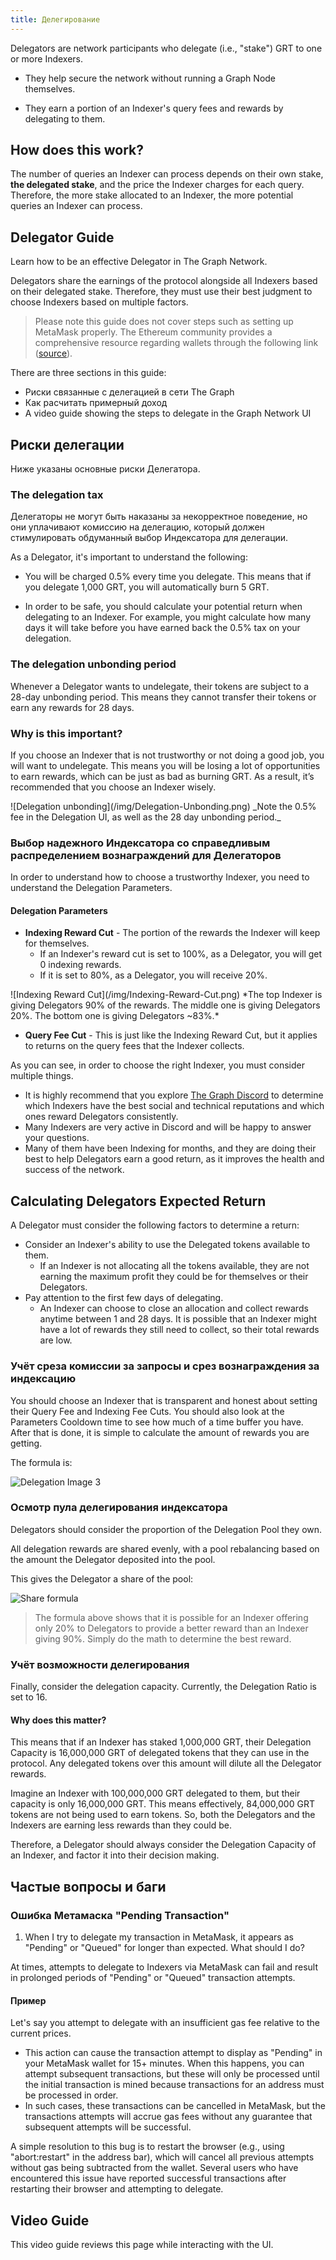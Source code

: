 ```yaml
---
title: Делегирование
---
```


Delegators are network participants who delegate (i.e., "stake") GRT to one or more Indexers.

- They help secure the network without running a Graph Node themselves.

- They earn a portion of an Indexer's query fees and rewards by delegating to them.

## How does this work?

The number of queries an Indexer can process depends on their own stake, **the delegated stake**, and the price the Indexer charges for each query. Therefore, the more stake allocated to an Indexer, the more potential queries an Indexer can process.

## Delegator Guide

Learn how to be an effective Delegator in The Graph Network.

Delegators share the earnings of the protocol alongside all Indexers based on their delegated stake. Therefore, they must use their best judgment to choose Indexers based on multiple factors.

> Please note this guide does not cover steps such as setting up MetaMask properly. The Ethereum community provides a comprehensive resource regarding wallets through the following link ([source](https://ethereum.org/en/wallets/)).

There are three sections in this guide:

- Риски связанные с делегацией в сети The Graph
- Как расчитать примерный доход
- A video guide showing the steps to delegate in the Graph Network UI

## Риски делегации

Ниже указаны основные риски Делегатора.

### The delegation tax

Делегаторы не могут быть наказаны за некорректное поведение, но они уплачивают комиссию на делегацию, который должен стимулировать обдуманный выбор Индексатора для делегации.

As a Delegator, it's important to understand the following:

- You will be charged 0.5% every time you delegate. This means that if you delegate 1,000 GRT, you will automatically burn 5 GRT.

- In order to be safe, you should calculate your potential return when delegating to an Indexer. For example, you might calculate how many days it will take before you have earned back the 0.5% tax on your delegation.

### The delegation unbonding period

Whenever a Delegator wants to undelegate, their tokens are subject to a 28-day unbonding period. This means they cannot transfer their tokens or earn any rewards for 28 days.

### Why is this important?

If you choose an Indexer that is not trustworthy or not doing a good job, you will want to undelegate. This means you will be losing a lot of opportunities to earn rewards, which can be just as bad as burning GRT. As a result, it’s recommended that you choose an Indexer wisely.

<div sx={{ mx: 'auto', maxWidth: '400px' }}>
  ![Delegation unbonding](/img/Delegation-Unbonding.png) _Note the 0.5% fee in the Delegation UI, as well as the 28 day
  unbonding period._
</div>

### Выбор надежного Индексатора со справедливым распределением вознаграждений для Делегаторов

In order to understand how to choose a trustworthy Indexer, you need to understand the Delegation Parameters.

#### Delegation Parameters

- **Indexing Reward Cut** - The portion of the rewards the Indexer will keep for themselves.
  - If an Indexer's reward cut is set to 100%, as a Delegator, you will get 0 indexing rewards.
  - If it is set to 80%, as a Delegator, you will receive 20%.

<div sx={{ mx: 'auto', maxWidth: '700px' }}>
  ![Indexing Reward Cut](/img/Indexing-Reward-Cut.png) *The top Indexer is giving Delegators 90% of the rewards. The
  middle one is giving Delegators 20%. The bottom one is giving Delegators ~83%.*
</div>

- **Query Fee Cut** - This is just like the Indexing Reward Cut, but it applies to returns on the query fees that the Indexer collects.

As you can see, in order to choose the right Indexer, you must consider multiple things.

- It is highly recommend that you explore [The Graph Discord](https://discord.gg/graphprotocol) to determine which Indexers have the best social and technical reputations and which ones reward Delegators consistently.
- Many Indexers are very active in Discord and will be happy to answer your questions.
- Many of them have been Indexing for months, and they are doing their best to help Delegators earn a good return, as it improves the health and success of the network.

## Calculating Delegators Expected Return

A Delegator must consider the following factors to determine a return:

- Consider an Indexer's ability to use the Delegated tokens available to them.
  - If an Indexer is not allocating all the tokens available, they are not earning the maximum profit they could be for themselves or their Delegators.
- Pay attention to the first few days of delegating.
  - An Indexer can choose to close an allocation and collect rewards anytime between 1 and 28 days. It is possible that an Indexer might have a lot of rewards they still need to collect, so their total rewards are low.

### Учёт среза комиссии за запросы и срез вознаграждения за индексацию

You should choose an Indexer that is transparent and honest about setting their Query Fee and Indexing Fee Cuts. You should also look at the Parameters Cooldown time to see how much of a time buffer you have. After that is done, it is simple to calculate the amount of rewards you are getting.

The formula is:

![Delegation Image 3](/img/Delegation-Reward-Formula.png)

### Осмотр пула делегирования индексатора

Delegators should consider the proportion of the Delegation Pool they own.

All delegation rewards are shared evenly, with a pool rebalancing based on the amount the Delegator deposited into the pool.

This gives the Delegator a share of the pool:

![Share formula](/img/Share-Forumla.png)

> The formula above shows that it is possible for an Indexer offering only 20% to Delegators to provide a better reward than an Indexer giving 90%. Simply do the math to determine the best reward.

### Учёт возможности делегирования

Finally, consider the delegation capacity. Currently, the Delegation Ratio is set to 16.

#### Why does this matter?

This means that if an Indexer has staked 1,000,000 GRT, their Delegation Capacity is 16,000,000 GRT of delegated tokens that they can use in the protocol. Any delegated tokens over this amount will dilute all the Delegator rewards.

Imagine an Indexer with 100,000,000 GRT delegated to them, but their capacity is only 16,000,000 GRT. This means effectively, 84,000,000 GRT tokens are not being used to earn tokens. So, both the Delegators and the Indexers are earning less rewards than they could be.

Therefore, a Delegator should always consider the Delegation Capacity of an Indexer, and factor it into their decision making.

## Частые вопросы и баги

### Ошибка Метамаска "Pending Transaction"

1. When I try to delegate my transaction in MetaMask, it appears as "Pending" or "Queued" for longer than expected. What should I do?

At times, attempts to delegate to Indexers via MetaMask can fail and result in prolonged periods of "Pending" or "Queued" transaction attempts.

#### Пример

Let's say you attempt to delegate with an insufficient gas fee relative to the current prices.

- This action can cause the transaction attempt to display as "Pending" in your MetaMask wallet for 15+ minutes. When this happens, you can attempt subsequent transactions, but these will only be processed until the initial transaction is mined because transactions for an address must be processed in order.
- In such cases, these transactions can be cancelled in MetaMask, but the transactions attempts will accrue gas fees without any guarantee that subsequent attempts will be successful.

A simple resolution to this bug is to restart the browser (e.g., using "abort:restart" in the address bar), which will cancel all previous attempts without gas being subtracted from the wallet. Several users who have encountered this issue have reported successful transactions after restarting their browser and attempting to delegate.

## Video Guide

This video guide reviews this page while interacting with the UI.

<VideoEmbed youtube="2G7S2gdURdc" />
